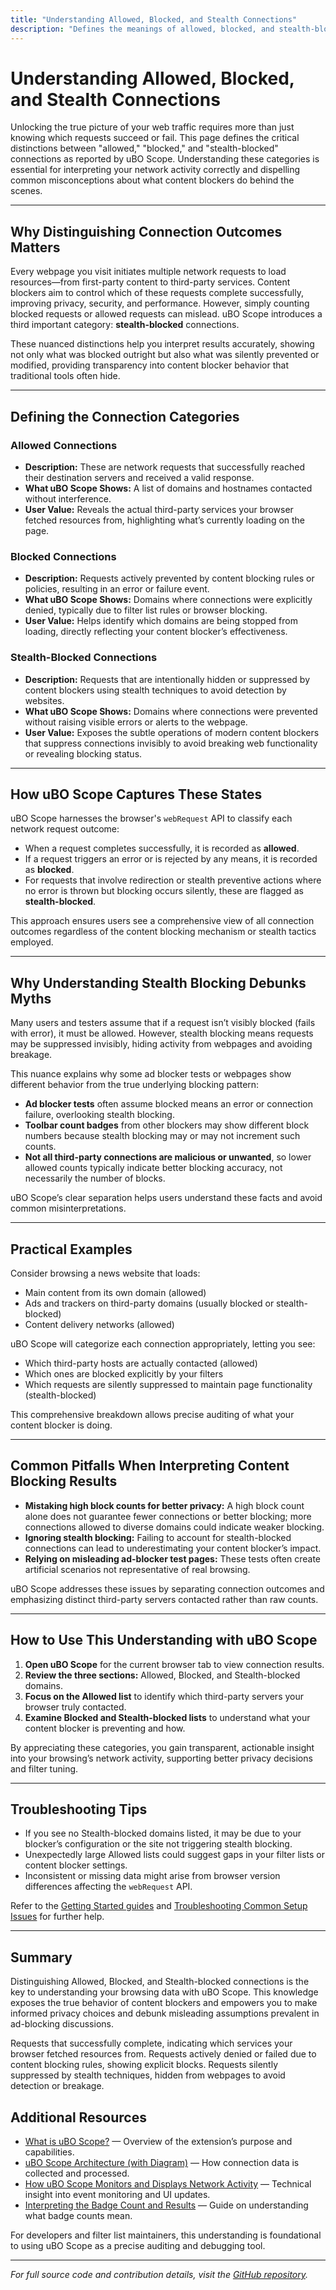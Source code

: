 ```yaml
---
title: "Understanding Allowed, Blocked, and Stealth Connections"
description: "Defines the meanings of allowed, blocked, and stealth-blocked connections as reported by uBO Scope, and explains why these distinctions are critical for interpreting results and challenging common misconceptions about content blockers."
---
```


# Understanding Allowed, Blocked, and Stealth Connections

Unlocking the true picture of your web traffic requires more than just knowing which requests succeed or fail. This page defines the critical distinctions between "allowed," "blocked," and "stealth-blocked" connections as reported by uBO Scope. Understanding these categories is essential for interpreting your network activity correctly and dispelling common misconceptions about what content blockers do behind the scenes.

---

## Why Distinguishing Connection Outcomes Matters

Every webpage you visit initiates multiple network requests to load resources—from first-party content to third-party services. Content blockers aim to control which of these requests complete successfully, improving privacy, security, and performance. However, simply counting blocked requests or allowed requests can mislead. uBO Scope introduces a third important category: **stealth-blocked** connections.

These nuanced distinctions help you interpret results accurately, showing not only what was blocked outright but also what was silently prevented or modified, providing transparency into content blocker behavior that traditional tools often hide.

---

## Defining the Connection Categories

### Allowed Connections

- **Description:** These are network requests that successfully reached their destination servers and received a valid response.
- **What uBO Scope Shows:** A list of domains and hostnames contacted without interference.
- **User Value:** Reveals the actual third-party services your browser fetched resources from, highlighting what’s currently loading on the page.

### Blocked Connections

- **Description:** Requests actively prevented by content blocking rules or policies, resulting in an error or failure event.
- **What uBO Scope Shows:** Domains where connections were explicitly denied, typically due to filter list rules or browser blocking.
- **User Value:** Helps identify which domains are being stopped from loading, directly reflecting your content blocker’s effectiveness.

### Stealth-Blocked Connections

- **Description:** Requests that are intentionally hidden or suppressed by content blockers using stealth techniques to avoid detection by websites.
- **What uBO Scope Shows:** Domains where connections were prevented without raising visible errors or alerts to the webpage.
- **User Value:** Exposes the subtle operations of modern content blockers that suppress connections invisibly to avoid breaking web functionality or revealing blocking status.

---

## How uBO Scope Captures These States

uBO Scope harnesses the browser's `webRequest` API to classify each network request outcome:

- When a request completes successfully, it is recorded as **allowed**.
- If a request triggers an error or is rejected by any means, it is recorded as **blocked**.
- For requests that involve redirection or stealth preventive actions where no error is thrown but blocking occurs silently, these are flagged as **stealth-blocked**.

This approach ensures users see a comprehensive view of all connection outcomes regardless of the content blocking mechanism or stealth tactics employed.

---

## Why Understanding Stealth Blocking Debunks Myths

Many users and testers assume that if a request isn’t visibly blocked (fails with error), it must be allowed. However, stealth blocking means requests may be suppressed invisibly, hiding activity from webpages and avoiding breakage.

This nuance explains why some ad blocker tests or webpages show different behavior from the true underlying blocking pattern:

- **Ad blocker tests** often assume blocked means an error or connection failure, overlooking stealth blocking.
- **Toolbar count badges** from other blockers may show different block numbers because stealth blocking may or may not increment such counts.
- **Not all third-party connections are malicious or unwanted**, so lower allowed counts typically indicate better blocking accuracy, not necessarily the number of blocks.

uBO Scope’s clear separation helps users understand these facts and avoid common misinterpretations.

---

## Practical Examples

Consider browsing a news website that loads:

- Main content from its own domain (allowed)
- Ads and trackers on third-party domains (usually blocked or stealth-blocked)
- Content delivery networks (allowed)

uBO Scope will categorize each connection appropriately, letting you see:

- Which third-party hosts are actually contacted (allowed)
- Which ones are blocked explicitly by your filters
- Which requests are silently suppressed to maintain page functionality (stealth-blocked)

This comprehensive breakdown allows precise auditing of what your content blocker is doing.

---

## Common Pitfalls When Interpreting Content Blocking Results

- **Mistaking high block counts for better privacy:** A high block count alone does not guarantee fewer connections or better blocking; more connections allowed to diverse domains could indicate weaker blocking.
- **Ignoring stealth blocking:** Failing to account for stealth-blocked connections can lead to underestimating your content blocker’s impact.
- **Relying on misleading ad-blocker test pages:** These tests often create artificial scenarios not representative of real browsing.

uBO Scope addresses these issues by separating connection outcomes and emphasizing distinct third-party servers contacted rather than raw counts.

---

## How to Use This Understanding with uBO Scope

1. **Open uBO Scope** for the current browser tab to view connection results.
2. **Review the three sections:** Allowed, Blocked, and Stealth-blocked domains.
3. **Focus on the Allowed list** to identify which third-party servers your browser truly contacted.
4. **Examine Blocked and Stealth-blocked lists** to understand what your content blocker is preventing and how.

By appreciating these categories, you gain transparent, actionable insight into your browsing’s network activity, supporting better privacy decisions and filter tuning.

---

## Troubleshooting Tips

- If you see no Stealth-blocked domains listed, it may be due to your blocker’s configuration or the site not triggering stealth blocking.
- Unexpectedly large Allowed lists could suggest gaps in your filter lists or content blocker settings.
- Inconsistent or missing data might arise from browser version differences affecting the `webRequest` API.

Refer to the [Getting Started guides](/getting-started/setup-installation/prerequisites-system-requirements) and [Troubleshooting Common Setup Issues](/getting-started/getting-to-first-results/troubleshooting-common-setup-issues) for further help.

---

## Summary

Distinguishing Allowed, Blocked, and Stealth-blocked connections is the key to understanding your browsing data with uBO Scope. This knowledge exposes the true behavior of content blockers and empowers you to make informed privacy choices and debunk misleading assumptions prevalent in ad-blocking discussions.


<AccordionGroup title="Key Concepts Summary">
<Accordion title="Allowed Connections">
Requests that successfully complete, indicating which services your browser fetched resources from.
</Accordion>
<Accordion title="Blocked Connections">
Requests actively denied or failed due to content blocking rules, showing explicit blocks.
</Accordion>
<Accordion title="Stealth-Blocked Connections">
Requests silently suppressed by stealth techniques, hidden from webpages to avoid detection or breakage.
</Accordion>
</AccordionGroup>


## Additional Resources

- [What is uBO Scope?](/overview/introduction-and-value/what-is-ubo-scope) — Overview of the extension’s purpose and capabilities.
- [uBO Scope Architecture (with Diagram)](/overview/system-architecture-and-data-flow/architecture-overview) — How connection data is collected and processed.
- [How uBO Scope Monitors and Displays Network Activity](/overview/system-architecture-and-data-flow/data-collection-and-display-flow) — Technical insight into event monitoring and UI updates.
- [Interpreting the Badge Count and Results](/guides/usage-patterns/interpreting-badge-counts) — Guide on understanding what badge counts mean.

For developers and filter list maintainers, this understanding is foundational to using uBO Scope as a precise auditing and debugging tool.

---

*For full source code and contribution details, visit the [GitHub repository](https://github.com/gorhill/uBO-Scope).*
